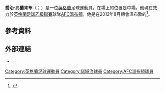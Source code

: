 {{noteTA
|1=zh-cn:乔治;zh-tw:喬治;zh-hk:佐治;
}}
'''喬治·弗蘭肯布'''（{{lang-en|George Francomb}}；{{bd|1991年|9月8日}}）是一位[[英格蘭|英格蘭]]足球運動員。在場上的位置是中場。他現在效力於[[英格蘭足球乙級聯賽|英格蘭足球乙級聯賽]]球隊[[AFC溫布頓|AFC溫布頓]]。他是在2012年8月轉會溫布敦的<ref>{{cite web|title=New signings confirmed|url=http://www.afcwimbledon.co.uk/news/article/double-signing-for-the-dons-344935.aspx|publisher=AFC Wimbledon|accessdate=2015年6月8日|language=en|archive-date=2017年4月9日|archive-url=https://web.archive.org/web/20170409200336/http://www.afcwimbledon.co.uk/news/article/double-signing-for-the-dons-344935.aspx|dead-url=no}}</ref>。
==參考資料==
{{Reflist}}

==外部連結==
{{Commons category|George Francomb}}
*{{soccerbase|id=52476}}

{{DEFAULTSORT:Francomb, George}}
[[Category:英格蘭足球運動員|Category:英格蘭足球運動員]]
[[Category:諾域治球員|Category:諾域治球員]]
[[Category:AFC溫布頓球員|Category:AFC溫布頓球員]]